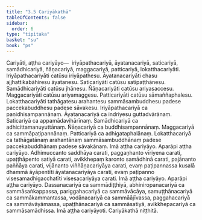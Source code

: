```yaml
---
title: "3.5 Cariyākathā"
tableOfContents: false
sidebar:
  order: 6
type: "tipitaka"
basket: "su"
book: "ps"
---
```



<DynamicBreadcrumb />

<Division number="28" book="ps">

<Paragraph number="1854" book="ps">
<Emphasis>Cariyā</Emphasis>ti, aṭṭha cariyāyo—  iriyāpathacariyā, āyatanacariyā, saticariyā, samādhicariyā, ñāṇacariyā, maggacariyā, patticariyā, lokatthacariyāti.
</Paragraph>

<Paragraph number="1855" book="ps">
<Emphasis>Iriyāpathacariyā</Emphasis>ti catūsu iriyāpathesu. <Emphasis>Āyatanacariyā</Emphasis>ti chasu ajjhattikabāhiresu āyatanesu. <Emphasis>Saticariyā</Emphasis>ti catūsu satipaṭṭhānesu. <Emphasis>Samādhicariyā</Emphasis>ti catūsu jhānesu. <Emphasis>Ñāṇacariyā</Emphasis>ti catūsu ariyasaccesu. <Emphasis>Maggacariyā</Emphasis>ti catūsu ariyamaggesu. <Emphasis>Patticariyā</Emphasis>ti catūsu sāmaññaphalesu. <Emphasis>Lokatthacariyā</Emphasis>ti tathāgatesu arahantesu sammāsambuddhesu padese paccekabuddhesu padese sāvakesu.
</Paragraph>

<Paragraph number="1856" book="ps">
Iriyāpathacariyā ca paṇidhisampannānaṃ. Āyatanacariyā ca indriyesu guttadvārānaṃ. Saticariyā ca appamādavihārīnaṃ. Samādhicariyā ca adhicittamanuyuttānaṃ. Ñāṇacariyā ca buddhisampannānaṃ. Maggacariyā ca sammāpaṭipannānaṃ. Patticariyā ca adhigataphalānaṃ. Lokatthacariyā ca tathāgatānaṃ arahantānaṃ sammāsambuddhānaṃ padese paccekabuddhānaṃ padese sāvakānaṃ. Imā aṭṭha cariyāyo.
</Paragraph>

</Division>
<Division number="29" book="ps">

<Paragraph number="1857" book="ps">
Aparāpi aṭṭha cariyāyo. Adhimuccanto saddhāya carati, paggaṇhanto vīriyena carati, upaṭṭhāpento satiyā carati, avikkhepaṃ karonto samādhinā carati, pajānanto paññāya carati, vijānanto viññāṇacariyāya carati, evaṃ paṭipannassa kusalā dhammā āyāpentīti āyatanacariyāya carati, evaṃ paṭipanno visesamadhigacchatīti visesacariyāya carati. Imā aṭṭha cariyāyo.
</Paragraph>

<Paragraph number="1858" book="ps">
Aparāpi aṭṭha cariyāyo. Dassanacariyā ca sammādiṭṭhiyā, abhiniropanacariyā ca sammāsaṅkappassa, pariggahacariyā ca sammāvācāya, samuṭṭhānacariyā ca sammākammantassa, vodānacariyā ca sammāājīvassa, paggahacariyā ca sammāvāyāmassa, upaṭṭhānacariyā ca sammāsatiyā, avikkhepacariyā ca sammāsamādhissa. Imā aṭṭha cariyāyoti.

</Paragraph>
</Division>

<Paragraph number="1859" type="center" book="ps">
Cariyākathā niṭṭhitā.
</Paragraph>